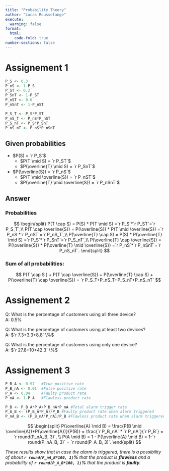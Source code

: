 ```yaml
---
title: "Probability Theory"
author: "Lucas Rousselange"
execute:
  warning: false
format:
  html:
    code-fold: true
number-sections: false
---
```


# Assignement 1

```r
P_S <- 0.3 
P_nS <- 1-P_S
P_ST <- 0.2 
P_SnT <- 1-P_ST
P_nST <- 0.6
P_nSnT <- 1-P_nST 

P_S_T <- P_S*P_ST
P_nS_T <- P_nS*P_nST
P_S_nT <- P_S*P_SnT
P_nS_nT <- P_nS*P_nSnT

```
## Given probabilities
* $P(S) = `r P_S`$
  + $P(T \mid S) = `r P_ST`$
  + $P(\overline{T} \mid S) = `r P_SnT`$
* $P(\overline{S}) = `r P_nS`$
  + $P(T \mid \overline{S}) = `r P_nST`$
  + $P(\overline{T} \mid \overline{S}) = `r P_nSnT`$

## Answer
### Probabilities
$$ 
\begin{split}
P(T \cap S) = P(S) * P(T \mid S) =`r P_S`*`r P_ST`=`r P_S_T`,\\
P(T \cap \overline{S}) = P(\overline{S}) * P(T \mid \overline{S}) =`r P_nS`*`r P_nST`=`r P_nS_T`,\\
P(\overline{T} \cap S) = P(S) * P(\overline{T} \mid S) =`r P_S`*`r P_SnT`=`r P_S_nT`,\\
P(\overline{T} \cap \overline{S}) = P(\overline{S}) * P(\overline{T} \mid \overline{S}) =`r P_nS`*`r P_nSnT`=`r P_nS_nT`. 
\end{split}
$$

### Sum of all probabilities: 
$$
P(T \cap S ) + P(T \cap \overline{S}) + P(\overline{T} \cap S) + P(\overline{T} \cap \overline{S})
= `r P_S_T+P_nS_T+P_S_nT+P_nS_nT`
$$

# Assignement 2

Q: What is the percentage of customers using all three device?  
A: $0.5 \%$


Q: What is the percentage of customers using at least two devices?  
A: $`r 7.3+3.3+8.8` \%$

Q: What is the percentage of customers using only one device?  
A: $`r 27.8+10+42.3` \%$

# Assignement 3

```r
P_B_A <- 0.97   #True positive rate
P_B_nA <- 0.01  #False positive rate
P_A <- 0.04     #Faulty product rate
P_nA <- 1-P_A   #Flawless product rate

P_B <- P_B_A*P_A+P_B_nA*P_nA #Total alarm trigger rate
P_A_B <- (P_B_A*P_A)/P_B #Faulty product rate when alarm triggered 
P_nA_B <- (P_B_nA*P_nA)/P_B #Flawless product rate when alarm triggered (1-P_A_B)
```

$$
\begin{split}
P(\overline{A} \mid B) = \frac{P(B \mid \overline{A})*P(\overline{A})}{P(B)}
= \frac{`r P_B_nA` * `r P_nA`}{`r P_B`} = `r round(P_nA_B, 3)`, \\
P(A \mid B) = 1 - P(\overline{A} \mid B) = 1-`r round(P_nA_B, 3)` = `r round(P_A_B, 3)`.
\end{split}
$$

*These results show that in case the alarm is triggered, there is a possibility of about **`r round(P_nA_B*100, 1)`%** that the product is **flawless** and a probability of **`r round(P_A_B*100, 1)`%** that the product is **faulty**.*
